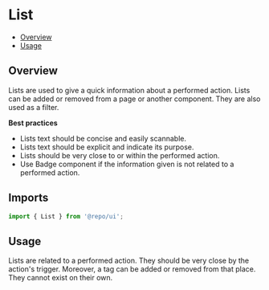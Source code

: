 

<Meta of={ListStories} />

# List

- [Overview](#overview)
- [Usage](#usage)

## Overview

Lists are used to give a quick information about a performed action. Lists can be added or removed from a page or another
component. They are also used as a filter.

**Best practices**

- Lists text should be concise and easily scannable.
- Lists text should be explicit and indicate its purpose.
- Lists should be very close to or within the performed action.
- Use Badge component if the information given is not related to a performed action.

## Imports

```js
import { List } from '@repo/ui';
```

## Usage

Lists are related to a performed action. They should be very close by the action's trigger. Moreover, a tag can be added or removed from that place. They cannot exist on their own.
